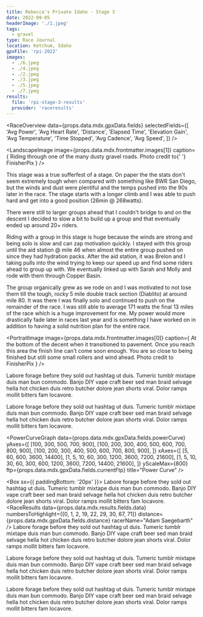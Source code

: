 ```yaml
---
title: Rebecca's Private Idaho - Stage 3
date: 2022-09-05
headerImage: './1.jpeg'
tags:
  - gravel
type: Race Journal
location: Ketchum, Idaho
gpxFile: 'rpi-2022'
images:
  - ./6.jpeg
  - ./4.jpeg
  - ./2.jpeg
  - ./3.jpeg
  - ./5.jpeg
  - ./7.jpeg
results:
  file: 'rpi-stage-3-results'
  provider: 'raceresults'
---
```


<RaceOverview
  data={props.data.mdx.gpxData.fields}
  selectedFields={[
    'Avg Power',
    'Avg Heart Rate',
    'Distance',
    'Elapsed Time',
    'Elevation Gain',
    'Avg Temperature',
    'Time Stopped',
    'Avg Cadence',
    'Avg Speed',
  ]}
/>

<LandscapeImage
  image={props.data.mdx.frontmatter.images[1]}
  caption={
    <Text>
      Riding through one of the many dusty gravel roads. Photo credit to{' '}
      <Link href="https://www.strava.com/athletes/41502563?oq=scarlett">
        FinisherPix
      </Link>
    </Text>
  }
/>

This stage was a true sufferfest of a stage. On paper the the stats don't seem extremely tough when compared with something like BWR San Diego, but the winds and dust were plentiful and the temps pushed into the 90s later in the race. The stage starts with a longer climb and I was able to push hard and get
into a good position (26min @ 268watts).

<PowerGraph
  data={props.data.mdx.gpxData.fields.powerData}
  startTime={1220}
  endTime={2900}
  downsampleRate={5}
  title="Power on the first climb"
/>
<Divider />

There were still to larger groups ahead that I couldn't bridge to and on the descent I decided to slow a bit to build up a group and that eventually ended up around 20+ riders.

<Divider />
<ElevationGraph
  data={props.data.mdx.gpxData.fields.elevationData}
  axisLeftTickValues={{
    imperial: [
      [6500, 7500, 8500],
      [6000, 6500, 7000, 7500, 8000, 8500],
      [6000, 6500, 7000, 7500, 8000, 8500],
    ],
    metric: [
      [2000, 2250, 2500],
      [1800, 2000, 2200, 2400, 2600],
      [1800, 2000, 2200, 2400, 2600],
    ],
  }}
  areaBaselineValue={{ imperial: 6000, metric: 1800 }}
  yScaleMin={{ imperial: 6000, metric: 1800 }}
  yScaleMax={{ imperial: 8600, metric: 2600 }}
  downsampleRate={4}
/>
<Divider />

Riding with a group in this stage is huge because the winds are strong and being solo is slow and can zap motivation quickly. I stayed with this group until the aid station @ mile 46 when almost the entire group pushed on since they had hydration packs. After the aid station, it was Brelon and I taking pulls into the wind trying to keep our speed up and find some riders ahead to group up with. We eventually linked up with Sarah and Molly and rode with them through Copper Basin.

<Divider />
<MatchesBurned data={props.data.mdx.gpxData.fields.matchesBurned} />
<Divider />

The group organically grew as we rode on and I was motivated to not lose them till the tough, rocky 5 mile double track section (Diablito) at around mile 80. It was there I was finally solo and continued to push on the remainder of the race. I was still able to average 171 watts the final 13 miles of the race which is a huge improvement for me. My power would more drastically fade later in races last year and is something I have worked on in addition to having a solid nutrition plan for the entire race.

<PortraitImage
  image={props.data.mdx.frontmatter.images[0]}
  caption={
    <Text>
      At the bottom of the decent when it transitioned to pavement. Once you
      reach this area the finish line can't come soon enough. You are so close
      to being finished but still some small rollers and wind ahead. Photo
      credit to <Link href="https://www.finisherpix.com">FinisherPix</Link>
    </Text>
  }
/>

Labore forage before they sold out hashtag ut duis. Tumeric tumblr mixtape duis man bun commodo. Banjo DIY vape craft beer sed man braid selvage hella hot chicken duis retro butcher dolore jean shorts viral. Dolor ramps mollit bitters fam locavore.

Labore forage before they sold out hashtag ut duis. Tumeric tumblr mixtape duis man bun commodo. Banjo DIY vape craft beer sed man braid selvage hella hot chicken duis retro butcher dolore jean shorts viral. Dolor ramps mollit bitters fam locavore.

<PowerCurveGraph
  data={props.data.mdx.gpxData.fields.powerCurve}
  yAxes={[
    [100, 300, 500, 700, 900],
    [100, 200, 300, 400, 500, 600, 700, 800, 900],
    [100, 200, 300, 400, 500, 600, 700, 800, 900],
  ]}
  xAxes={[
    [5, 60, 600, 3600, 14400],
    [1, 5, 10, 60, 300, 1200, 3600, 7200, 21600],
    [1, 5, 10, 30, 60, 300, 600, 1200, 3600, 7200, 14400, 21600],
  ]}
  yScaleMax={800}
  ftp={props.data.mdx.gpxData.fields.currentFtp}
  title="Power Curve"
/>

<Box sx={{ paddingBottom: '20px' }}>
  <PortraitImage
    image={props.data.mdx.frontmatter.images[3]}
    widthPercentage="45%"
    caption="Descending at the end of the race. Photo / FinisherPix"
  />
</Box>
Labore forage before they sold out hashtag ut duis. Tumeric tumblr mixtape duis man
bun commodo. Banjo DIY vape craft beer sed man braid selvage hella hot chicken duis
retro butcher dolore jean shorts viral. Dolor ramps mollit bitters fam locavore.
<Divider />
<RaceResults
  data={props.data.mdx.results.fields.data}
  numbersToHighlight={[0, 1, 2, 19, 22, 29, 30, 67, 71]}
  distance={props.data.mdx.gpxData.fields.distance}
  racerName="Adam Saegebarth"
/>
<Divider />
Labore forage before they sold out hashtag ut duis. Tumeric tumblr mixtape duis man
bun commodo. Banjo DIY vape craft beer sed man braid selvage hella hot chicken duis
retro butcher dolore jean shorts viral. Dolor ramps mollit bitters fam locavore.
<PortraitImage image={props.data.mdx.frontmatter.images[5]} />

Labore forage before they sold out hashtag ut duis. Tumeric tumblr mixtape duis man bun commodo. Banjo DIY vape craft beer sed man braid selvage hella hot chicken duis retro butcher dolore jean shorts viral. Dolor ramps mollit bitters fam locavore.

<PowerBreakdown
  powerZoneBuckets={props.data.mdx.gpxData.fields.powerZoneBuckets}
  powerZones={props.data.mdx.gpxData.fields.powerZones}
/>

Labore forage before they sold out hashtag ut duis. Tumeric tumblr mixtape duis man bun commodo. Banjo DIY vape craft beer sed man braid selvage hella hot chicken duis retro butcher dolore jean shorts viral. Dolor ramps mollit bitters fam locavore.
